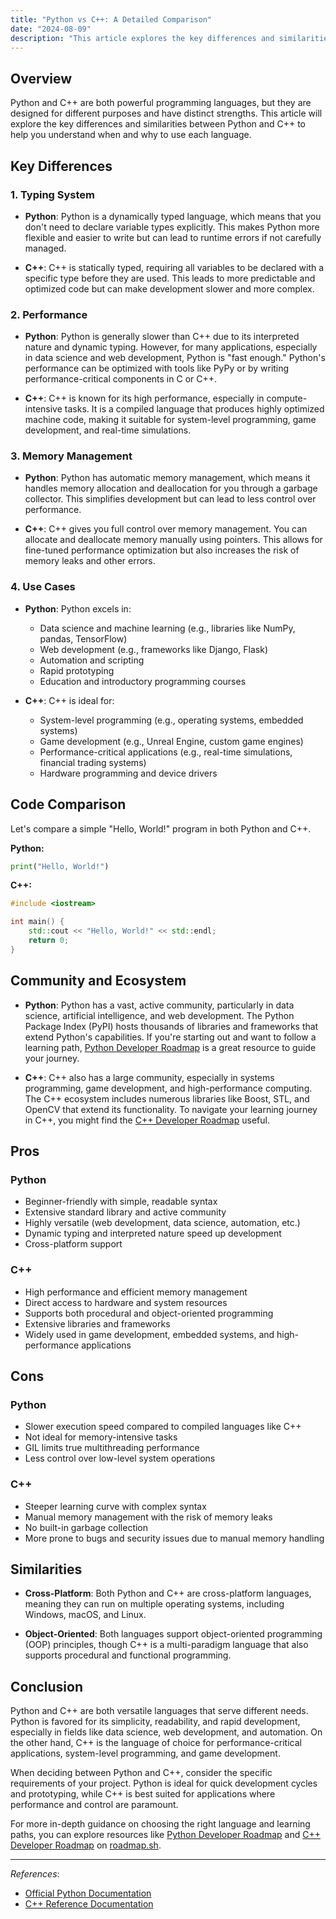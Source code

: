 ```yaml
---
title: "Python vs C++: A Detailed Comparison"
date: "2024-08-09"
description: "This article explores the key differences and similarities between Python and C++ to help you understand when and why to use each language."
---
```


## Overview

Python and C++ are both powerful programming languages, but they are designed for different purposes and have distinct strengths. This article will explore the key differences and similarities between Python and C++ to help you understand when and why to use each language.

## Key Differences

### 1. **Typing System**

- **Python**: Python is a dynamically typed language, which means that you don't need to declare variable types explicitly. This makes Python more flexible and easier to write but can lead to runtime errors if not carefully managed.

- **C++**: C++ is statically typed, requiring all variables to be declared with a specific type before they are used. This leads to more predictable and optimized code but can make development slower and more complex.

### 2. **Performance**

- **Python**: Python is generally slower than C++ due to its interpreted nature and dynamic typing. However, for many applications, especially in data science and web development, Python is "fast enough." Python's performance can be optimized with tools like PyPy or by writing performance-critical components in C or C++.

- **C++**: C++ is known for its high performance, especially in compute-intensive tasks. It is a compiled language that produces highly optimized machine code, making it suitable for system-level programming, game development, and real-time simulations.

### 3. **Memory Management**

- **Python**: Python has automatic memory management, which means it handles memory allocation and deallocation for you through a garbage collector. This simplifies development but can lead to less control over performance.

- **C++**: C++ gives you full control over memory management. You can allocate and deallocate memory manually using pointers. This allows for fine-tuned performance optimization but also increases the risk of memory leaks and other errors.

### 4. **Use Cases**

- **Python**: Python excels in:
  - Data science and machine learning (e.g., libraries like NumPy, pandas, TensorFlow)
  - Web development (e.g., frameworks like Django, Flask)
  - Automation and scripting
  - Rapid prototyping
  - Education and introductory programming courses

- **C++**: C++ is ideal for:
  - System-level programming (e.g., operating systems, embedded systems)
  - Game development (e.g., Unreal Engine, custom game engines)
  - Performance-critical applications (e.g., real-time simulations, financial trading systems)
  - Hardware programming and device drivers

## Code Comparison

Let's compare a simple "Hello, World!" program in both Python and C++.

**Python:**

```python
print("Hello, World!")
```

**C++:**

```cpp
#include <iostream>

int main() {
    std::cout << "Hello, World!" << std::endl;
    return 0;
}
```

## Community and Ecosystem

- **Python**: Python has a vast, active community, particularly in data science, artificial intelligence, and web development. The Python Package Index (PyPI) hosts thousands of libraries and frameworks that extend Python's capabilities. If you're starting out and want to follow a learning path, [Python Developer Roadmap](https://roadmap.sh/python) is a great resource to guide your journey.

- **C++**: C++ also has a large community, especially in systems programming, game development, and high-performance computing. The C++ ecosystem includes numerous libraries like Boost, STL, and OpenCV that extend its functionality. To navigate your learning journey in C++, you might find the [C++ Developer Roadmap](https://roadmap.sh/cpp) useful.


## Pros
### Python
- Beginner-friendly with simple, readable syntax
- Extensive standard library and active community
- Highly versatile (web development, data science, automation, etc.)
- Dynamic typing and interpreted nature speed up development
- Cross-platform support

### C++
- High performance and efficient memory management
- Direct access to hardware and system resources
- Supports both procedural and object-oriented programming
- Extensive libraries and frameworks
- Widely used in game development, embedded systems, and high-performance applications

## Cons
### Python
- Slower execution speed compared to compiled languages like C++
- Not ideal for memory-intensive tasks
- GIL limits true multithreading performance
- Less control over low-level system operations

### C++
- Steeper learning curve with complex syntax
- Manual memory management with the risk of memory leaks
- No built-in garbage collection
- More prone to bugs and security issues due to manual memory handling

## Similarities

- **Cross-Platform**: Both Python and C++ are cross-platform languages, meaning they can run on multiple operating systems, including Windows, macOS, and Linux.

- **Object-Oriented**: Both languages support object-oriented programming (OOP) principles, though C++ is a multi-paradigm language that also supports procedural and functional programming.

## Conclusion

Python and C++ are both versatile languages that serve different needs. Python is favored for its simplicity, readability, and rapid development, especially in fields like data science, web development, and automation. On the other hand, C++ is the language of choice for performance-critical applications, system-level programming, and game development.

When deciding between Python and C++, consider the specific requirements of your project. Python is ideal for quick development cycles and prototyping, while C++ is best suited for applications where performance and control are paramount.

For more in-depth guidance on choosing the right language and learning paths, you can explore resources like [Python Developer Roadmap](https://roadmap.sh/python) and [C++ Developer Roadmap](https://roadmap.sh/cpp) on [roadmap.sh](https://roadmap.sh).

---

*References*:
- [Official Python Documentation](https://docs.python.org/3/)
- [C++ Reference Documentation](https://en.cppreference.com/)

<RelatedComparisons
    currentTechnology='Python-C++'
/>